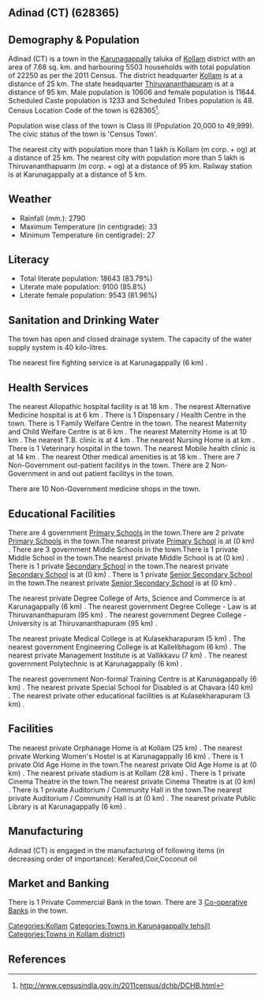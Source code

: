 {{Infobox settlement
| name=Adinad (CT)
| native_name=
| native_name_lang=
| other_name=
| nickname=
| settlement_type=Town
| image_skyline=
| image_alt=
| image_caption=
| pushpin_map=India Kerala
| pushpin_label_position=right
| pushpin_map_alt=
| pushpin_map_caption=Location in Kerala, India
| latd=
| latm=
| lats=
| latNS=
| longd=
| longm=
| longs=
| longEW=
| coordinates_display=inline,title
| subdivision_type=Country
| subdivision_name={{flag|India}}
| subdivision_type1=[[States and territories of India|State]]
| subdivision_name1=Kerala 
| subdivision_type2=[[List of districts of India|District]]
| subdivision_name2=Kollam
| subdivision_type3=Tahsil
| subdivision_name3=Karunagappally
| website=
| established_title=<!-- Established -->
| established_date=
| founder=
| named_for=
| government_type=
| governing_body=
| unit_pref=Metric
| area_footnotes=
| area_rank=
| area_total_km2=7.68
| elevation_footnotes=
| elevation_m=
| population_total=22250
| population_as_of=2011
| population_rank=
| population_density_km2=2897
| population_demonym=
| population_footnotes=
| demographics_type1=Languages=
| demographics1_title1=Official=
| demographics1_info1=[[Malayalam language|Malayalam]]
| timezone1=[[Indian Standard Time|IST]]
| utc_offset1==+5:30
| postal_code_type=[[Postal Index Number|PIN]]
| postal_code=
| area_code_type=Telephone code
| area_code=
| registration_plate=
| blank1_name_sec1=Nearest city
| blank1_info_sec1=[[Kollam (m corp. + og) ]]
| blank2_name_sec1=[[Human sex ratio|Sex ratio]]
| blank2_info_sec1=1097
| blank3_name_sec1=Literacy
| blank3_info_sec1=83.79%
| blank1_name_sec2=[[2011 Census of India|2011 census]] code
| blank1_info_sec2=628365
| footnotes=
}}

== Adinad (CT) (628365) ==

== Demography & Population ==

Adinad (CT) is a town in the [[Karunagappally]] taluka of [[Kollam]] district with an area of 7.68 sq. km. and harbouring 5503 households with total population of 22250 as per the 2011 Census. The district headquarter [[Kollam]] is at a distance of 25 km. The state headquarter [[Thiruvananthapuram]] is at a distance of 95 km. Male population is 10606 and female population is 11644. Scheduled Caste population is 1233 and Scheduled Tribes population is 48. Census Location Code of the town is 628365<ref>http://www.censusindia.gov.in/2011census/dchb/DCHB.html</ref>.

Population wise class of the town is Class III (Population 20,000 to 49,999).
The civic status of the town is 'Census Town'.

The nearest city with population more than 1 lakh is Kollam (m corp. + og)  at a distance of 25 km. The nearest city with population more than 5 lakh is Thiruvananthapuarm (m corp. + og) at a distance of 95 km. Railway station is at Karunagappally at a distance of 5 km.


== Weather ==  
* Rainfall (mm.): 2790 
* Maximum Temperature (in centigrade): 33
* Minimum Temperature (in centigrade): 27


== Literacy ==  
* Total literate population: 18643 (83.79%)
* Literate male population: 9100 (85.8%)
* Literate female population: 9543 (81.96%)


== Sanitation and Drinking Water ==  
The town has open and closed drainage system.
The capacity of the water supply system is 40 kilo-litres.

The nearest fire fighting service is at Karunagappally (6 km) .


== Health Services ==
The nearest Allopathic hospital facility is at 18 km .
The nearest Alternative Medicine hospital is at 6 km .
There is 1 Dispensary / Health Centre in the town.
There is 1 Family Welfare Centre in the town.
The nearest Maternity and Child Welfare Centre is at 6 km .
The nearest Maternity Home is at 10 km .
The nearest T.B. clinic is at 4 km .
The nearest Nursing Home is at  km .
There is 1 Veterinary hospital in the town.
The nearest Mobile health clinic is at 14 km .
The nearest Other medical amenities is at 18 km .
There are 7 Non-Government out-patient facilitys in the town.
There are 2 Non-Government in and out patient facilitys in the town.

There are 10 Non-Government medicine shops in the town.


== Educational Facilities ==
There are 4 government [[Primary School]]s in the town.There are 2 private [[Primary School]]s in the town.The nearest private [[Primary School]] is at  (0 km) .
There are 3 government Middle Schools in the town.There is 1 private Middle School in the town.The nearest private Middle School is at  (0 km) .
There is 1 private [[Secondary School]] in the town.The nearest private [[Secondary School]] is at  (0 km) .
There is 1 private [[Senior Secondary School]] in the town.The nearest private [[Senior Secondary School]] is at  (0 km) .
 
 
 
 
 
The nearest private Degree College of Arts, Science and Commerce is at Karunagappally (6 km) .
The nearest government Degree College - Law is at Thiruvananthapuram (95 km) .
The nearest government Degree College - University is at Thiruvananthapuram (95 km) .
 
The nearest private Medical College is at Kulasekharapuram (5 km) .
The nearest government Engineering College is at Kallelibhagom (6 km) .
The nearest private Management Institute is at Vallikkavu (7 km) .
The nearest government Polytechnic is at Karunagappally (6 km) .
 
The nearest government Non-formal Training Centre is at Karunagappally (6 km) .
The nearest private Special School for Disabled is at Chavara  (40 km) .
The nearest private other educational facilities is at Kulasekharapuram  (3 km) .


== Facilities ==
The nearest private Orphanage Home is at Kollam (25 km) .
The nearest private Working Women's Hostel is at Karunagappally (6 km) .
There is 1 private Old Age Home in the town.The nearest private Old Age Home is at  (0 km) .
The nearest private stadium is at Kollam (28 km) .
There is 1 private Cinema Theatre in the town.The nearest private Cinema Theatre is at  (0 km) .
There is 1 private Auditorium / Community Hall in the town.The nearest private Auditorium / Community Hall is at  (0 km) .
The nearest private Public Library is at Karunagappally (6 km) .


== Manufacturing ==
Adinad (CT) is engaged in the manufacturing of following items (in decreasing order of importance): Kerafed,Coir,Coconut oil


== Market and Banking ==

There is 1 Private Commercial Bank in the town.
There are 3 [[Co-operative Bank]]s in the town.




[[Categories:Kollam]]
[[Categories:Towns in Karunagappally tehsil)]]
[[Categories:Towns in Kollam district)]]


== References ==
{{Reflist}}



